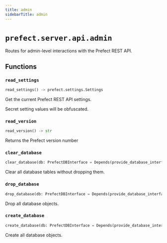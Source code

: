 ```yaml
---
title: admin
sidebarTitle: admin
---
```


# `prefect.server.api.admin`



Routes for admin-level interactions with the Prefect REST API.


## Functions

### `read_settings` <sup><a href="https://github.com/PrefectHQ/prefect/blob/main/src/prefect/server/api/admin.py#L16" target="_blank"><Icon icon="github" style="width: 14px; height: 14px;" /></a></sup>

```python
read_settings() -> prefect.settings.Settings
```


Get the current Prefect REST API settings.

Secret setting values will be obfuscated.


### `read_version` <sup><a href="https://github.com/PrefectHQ/prefect/blob/main/src/prefect/server/api/admin.py#L26" target="_blank"><Icon icon="github" style="width: 14px; height: 14px;" /></a></sup>

```python
read_version() -> str
```


Returns the Prefect version number


### `clear_database` <sup><a href="https://github.com/PrefectHQ/prefect/blob/main/src/prefect/server/api/admin.py#L32" target="_blank"><Icon icon="github" style="width: 14px; height: 14px;" /></a></sup>

```python
clear_database(db: PrefectDBInterface = Depends(provide_database_interface), confirm: bool = Body(False, embed=True, description='Pass confirm=True to confirm you want to modify the database.'), response: Response = None) -> None
```


Clear all database tables without dropping them.


### `drop_database` <sup><a href="https://github.com/PrefectHQ/prefect/blob/main/src/prefect/server/api/admin.py#L53" target="_blank"><Icon icon="github" style="width: 14px; height: 14px;" /></a></sup>

```python
drop_database(db: PrefectDBInterface = Depends(provide_database_interface), confirm: bool = Body(False, embed=True, description='Pass confirm=True to confirm you want to modify the database.'), response: Response = None) -> None
```


Drop all database objects.


### `create_database` <sup><a href="https://github.com/PrefectHQ/prefect/blob/main/src/prefect/server/api/admin.py#L71" target="_blank"><Icon icon="github" style="width: 14px; height: 14px;" /></a></sup>

```python
create_database(db: PrefectDBInterface = Depends(provide_database_interface), confirm: bool = Body(False, embed=True, description='Pass confirm=True to confirm you want to modify the database.'), response: Response = None) -> None
```


Create all database objects.

